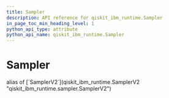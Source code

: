 ```yaml
---
title: Sampler
description: API reference for qiskit_ibm_runtime.Sampler
in_page_toc_min_heading_level: 1
python_api_type: attribute
python_api_name: qiskit_ibm_runtime.Sampler
---
```


# Sampler

<Attribute id="qiskit_ibm_runtime.Sampler" isDedicatedPage={true} github="https://github.com/Qiskit/qiskit-ibm-runtime/tree/main/qiskit_ibm_runtime/sampler.py#L46-L139">
  alias of [`SamplerV2`](qiskit_ibm_runtime.SamplerV2 "qiskit_ibm_runtime.sampler.SamplerV2")
</Attribute>

